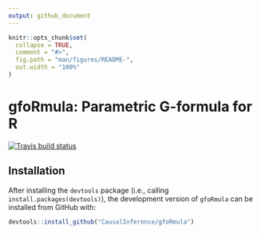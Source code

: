 ```yaml
---
output: github_document
---
```


<!-- README.md is generated from README.Rmd. Please edit that file -->

```r
knitr::opts_chunk$set(
  collapse = TRUE,
  comment = "#>",
  fig.path = "man/figures/README-",
  out.width = "100%"
)
```
# gfoRmula: Parametric G-formula for R

<!-- badges: start -->
[![Travis build status](https://travis-ci.org/CausalInference/gfoRmula.svg?branch=master)](https://travis-ci.org/CausalInference/gfoRmula)
<!-- badges: end -->

## Installation

After installing the `devtools` package (i.e., calling `install.packages(devtools)`), the development version of `gfoRmula` can be installed from GitHub with:
``` r
devtools::install_github("CausalInference/gfoRmula")
```

